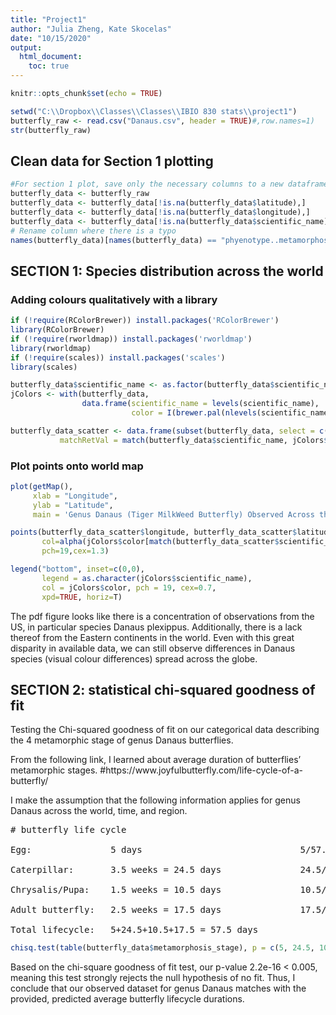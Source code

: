 ---
title: "Project1"
author: "Julia Zheng, Kate Skocelas"
date: "10/15/2020"
output:  
  html_document:
    toc: true
---

```{r setup, include=FALSE}
knitr::opts_chunk$set(echo = TRUE)
```

```{r input files, echo=FALSE}
setwd("C:\\Dropbox\\Classes\\Classes\\IBIO 830 stats\\project1")
butterfly_raw <- read.csv("Danaus.csv", header = TRUE)#,row.names=1)
str(butterfly_raw)
```

## Clean data for Section 1 plotting

```{r clean data for analysis 1, echo=TRUE}
#For section 1 plot, save only the necessary columns to a new dataframe and remove NA's
butterfly_data <- butterfly_raw
butterfly_data <- butterfly_data[!is.na(butterfly_data$latitude),]
butterfly_data <- butterfly_data[!is.na(butterfly_data$longitude),]
butterfly_data <- butterfly_data[!is.na(butterfly_data$scientific_name),]
# Rename column where there is a typo 
names(butterfly_data)[names(butterfly_data) == "phyenotype..metamorphosis.stage."] <- "metamorphosis_stage"

```

## SECTION 1: Species distribution across the world
### Adding colours qualitatively with a library
```{r load libraries, message=FALSE}
if (!require(RColorBrewer)) install.packages('RColorBrewer')
library(RColorBrewer)
if (!require(rworldmap)) install.packages('rworldmap')
library(rworldmap)
if (!require(scales)) install.packages('scales')
library(scales)
```

```{r}
butterfly_data$scientific_name <- as.factor(butterfly_data$scientific_name)
jColors <- with(butterfly_data,
                data.frame(scientific_name = levels(scientific_name),
                           color = I(brewer.pal(nlevels(scientific_name), name = 'Accent'))))

butterfly_data_scatter <- data.frame(subset(butterfly_data, select = c(latitude, longitude, scientific_name)),
           matchRetVal = match(butterfly_data$scientific_name, jColors$scientific_name))
```

### Plot points onto world map
```{r fig.width=14, fig.height=9}

plot(getMap(), 
     xlab = "Longitude",     
     ylab = "Latitude",     
     main = 'Genus Danaus (Tiger MilkWeed Butterfly) Observed Across the World')

points(butterfly_data_scatter$longitude, butterfly_data_scatter$latitude, 
       col=alpha(jColors$color[match(butterfly_data_scatter$scientific_name, jColors$scientific_name)],0.4), 
       pch=19,cex=1.3)

legend("bottom", inset=c(0,0), 
       legend = as.character(jColors$scientific_name),
       col = jColors$color, pch = 19, cex=0.7,
       xpd=TRUE, horiz=T)
```

The pdf figure looks like there is a concentration of observations from the US, in particular species Danaus plexippus. 
Additionally, there is a lack thereof from the Eastern continents in the world. 
Even with this great disparity in available data, we can still observe differences in Danaus species (visual colour differences) spread across the globe.

## SECTION 2: statistical chi-squared goodness of fit 
Testing the Chi-squared goodness of fit on our categorical data describing the 4 metamorphic stage of genus Danaus butterflies.

From the following link, I learned about average duration of butterflies' metamorphic stages. 
#https://www.joyfulbutterfly.com/life-cycle-of-a-butterfly/

I make the assumption that the following information applies for genus Danaus across the world, time, and region.
<pre>
# butterfly life cycle

Egg:               5 days                              5/57.5 = 0.08695652

Caterpillar:       3.5 weeks = 24.5 days               24.5/57.5 = 0.426087

Chrysalis/Pupa:    1.5 weeks = 10.5 days               10.5/57.5 = 0.1826087

Adult butterfly:   2.5 weeks = 17.5 days               17.5/57.5 = 0.3043478

Total lifecycle:   5+24.5+10.5+17.5 = 57.5 days
</pre>
```{r}
chisq.test(table(butterfly_data$metamorphosis_stage), p = c(5, 24.5, 10.5, 17.5)/57.5)

```
Based on the chi-square goodness of fit test, our p-value 2.2e-16 < 0.005, meaning this test strongly rejects the null hypothesis of no fit.
Thus, I conclude that our observed dataset for genus Danaus matches with the provided, predicted average butterfly lifecycle durations.

